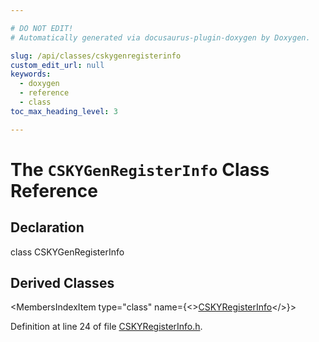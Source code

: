 ```yaml
---

# DO NOT EDIT!
# Automatically generated via docusaurus-plugin-doxygen by Doxygen.

slug: /api/classes/cskygenregisterinfo
custom_edit_url: null
keywords:
  - doxygen
  - reference
  - class
toc_max_heading_level: 3

---
```





# The `CSKYGenRegisterInfo` Class Reference

<DoxygenPage pluginConfig={pluginConfig}>



## Declaration

<CodeBlock>class CSKYGenRegisterInfo</CodeBlock>

## Derived Classes

<MembersIndex>

<MembersIndexItem
  type="class"
  name={<><a href="/docs/api/classes/llvm/cskyregisterinfo">CSKYRegisterInfo</a></>}>
</MembersIndexItem>

</MembersIndex>


Definition at line 24 of file <a href="/docs/api/files/lib/lib/target/lib/target/csky/cskyregisterinfo-h">CSKYRegisterInfo.h</a>.

</DoxygenPage>

